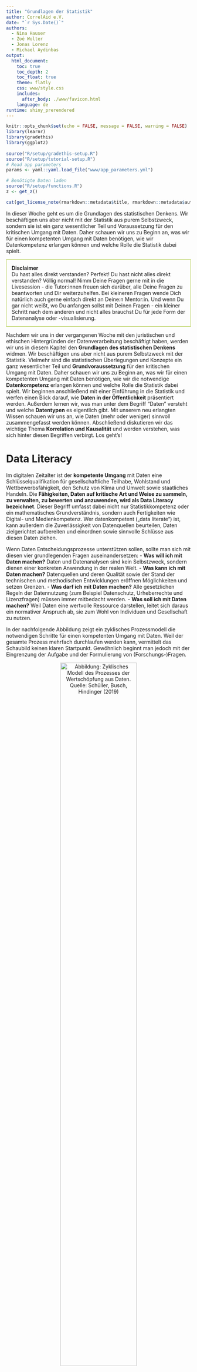 ```yaml
---
title: "Grundlagen der Statistik"
author: CorrelAid e.V.
date: "`r Sys.Date()`"
authors:
  - Nina Hauser
  - Zoé Wolter
  - Jonas Lorenz
  - Michael Aydinbas
output: 
  html_document:
    toc: true
    toc_depth: 2
    toc_float: true
    theme: flatly
    css: www/style.css
    includes:
      after_body: ./www/favicon.html
    language: de
runtime: shiny_prerendered
---
```


```r
knitr::opts_chunk$set(echo = FALSE, message = FALSE, warning = FALSE)
library(learnr)
library(gradethis)
library(ggplot2)
 
source("R/setup/gradethis-setup.R")
source("R/setup/tutorial-setup.R")
# Read app parameters
params <- yaml::yaml.load_file("www/app_parameters.yml")

# Benötigte Daten laden
source("R/setup/functions.R")
z <- get_z()
```

```r
cat(get_license_note(rmarkdown::metadata$title, rmarkdown::metadata$authors))
```

In dieser Woche geht es um die Grundlagen des statistischen Denkens.
Wir beschäftigen uns aber nicht mit der Statistik aus purem Selbstzweck, sondern sie ist ein ganz wesentlicher Teil und Voraussetzung für den kritischen Umgang mit Daten. Daher schauen wir uns zu Beginn an, was wir für einen kompetenten Umgang mit Daten benötigen, wie wir Datenkompetenz erlangen können und welche Rolle die Statistik dabei spielt.

<p style="border-width:1px; border-style:solid; border-color:#acc940; padding: 1em;">
  **Disclaimer** <br>
  Du hast alles direkt verstanden? Perfekt!
  Du hast nicht alles direkt verstanden? Völlig normal! Nimm Deine Fragen gerne mit in die Livesession - die Tutor:innen freuen sich darüber, alle Deine Fragen zu beantworten und Dir weiterzuhelfen. Bei kleineren Fragen wende Dich natürlich auch gerne einfach direkt an Deine:n Mentor:in. Und wenn Du gar nicht weißt, wo Du anfangen sollst mit Deinen Fragen - ein kleiner Schritt nach dem anderen und nicht alles brauchst Du für jede Form der Datenanalyse oder -visualisierung. 
</p>

Nachdem wir uns in der vergangenen Woche mit den juristischen und ethischen Hintergründen der Datenverarbeitung beschäftigt haben, werden wir uns in diesem Kapitel den **Grundlagen des statistischen Denkens** widmen.
Wir beschäftigen uns aber nicht aus purem Selbstzweck mit der Statistik. Vielmehr sind die statistischen Überlegungen und Konzepte ein ganz wesentlicher Teil und **Grundvoraussetzung** für den kritischen Umgang mit Daten. Daher schauen wir uns zu Beginn an, was wir für einen kompetenten Umgang mit Daten benötigen, wie wir die notwendige **Datenkompetenz** erlangen können und welche Rolle die Statistik dabei spielt. Wir beginnen anschließend mit einer Einführung in die Statistik und werfen einen Blick darauf, wie **Daten in der Öffentlichkeit** präsentiert werden. 
Außerdem lernen wir, was man unter dem Begriff "Daten" versteht und welche **Datentypen** es eigentlich gibt. Mit unserem neu erlangten Wissen schauen wir uns an, wie Daten (mehr oder weniger) sinnvoll zusammengefasst werden können. Abschließend diskutieren wir das wichtige Thema **Korrelation und Kausalität** und werden verstehen, was sich hinter diesen Begriffen verbirgt.
Los geht's!

# **Data Literacy**

Im digitalen Zeitalter ist der **kompetente Umgang** mit Daten eine Schlüsselqualifikation für gesellschaftliche Teilhabe, Wohlstand und Wettbewerbsfähigkeit, den Schutz von Klima und Umwelt sowie staatliches Handeln. Die **Fähigkeiten, Daten auf kritische Art und Weise zu sammeln, zu verwalten, zu bewerten und anzuwenden, wird als Data Literacy bezeichnet**. Dieser Begriff umfasst dabei nicht nur Statistikkompetenz oder ein mathematisches Grundverständnis, sondern auch Fertigkeiten wie Digital- und Medienkompetenz. Wer datenkompetent („data literate“) ist, kann außerdem die Zuverlässigkeit von Datenquellen beurteilen, Daten zielgerichtet aufbereiten und einordnen sowie sinnvolle Schlüsse aus diesen Daten ziehen.

Wenn Daten Entscheidungsprozesse unterstützen sollen, sollte man sich mit diesen vier grundlegenden Fragen auseinandersetzen:
  - **Was will ich mit Daten machen?** Daten und Datenanalysen sind kein Selbstzweck, sondern dienen einer konkreten Anwendung in der realen Welt.
  - **Was kann ich mit Daten machen?** Datenquellen und deren Qualität sowie der Stand der technischen und methodischen Entwicklungen eröffnen  Möglichkeiten und setzen Grenzen.
  - **Was darf ich mit Daten machen?** Alle gesetzlichen Regeln der Datennutzung (zum Beispiel Datenschutz, Urheberrechte und Lizenzfragen) müssen immer mitbedacht werden.
  - **Was soll ich mit Daten machen?** Weil Daten eine wertvolle Ressource darstellen, leitet sich daraus ein normativer Anspruch ab, sie zum Wohl von Individuen und Gesellschaft zu nutzen.

In der nachfolgende Abbildung zeigt ein zyklisches Prozessmodell die notwendigen Schritte für einen kompetenten Umgang mit Daten. Weil der gesamte Prozess mehrfach durchlaufen werden kann, vermittelt das Schaubild keinen klaren Startpunkt. Gewöhnlich beginnt man jedoch mit der Eingrenzung der Aufgabe und der Formulierung von (Forschungs-)Fragen.

<p>
<center>
![**Abbildung**: Zyklisches Modell des Prozesses der Wertschöpfung aus Daten. Quelle: Schüller, Busch, Hindinger (2019)](https://github.com/CorrelAid/lernplattform/blob/main/abbildungen/08_grundlagen-der-statistik/Zyklisches_Modell.png?raw=true){#id .class width=70% height=70%}
</center>
</p>

## **Die Rolle der Statistik**

Die Statistik ist dabei an fast allen Schritten beteiligt:
  - Planung der Datenerhebung (Messung): Statistische Überlegungen entscheiden darüber, welche Daten in welchen Einheiten erhoben werden sollen.
  - Durchführung der Datenerhebung: Das Wissen über statistische Verteilungen bestimmter Merkmale innerhalb einer Gesellschaft (z.B. Altersverteilungen, etc.) ist bei der Auswahl der Stichprobe von großer Bedeutung und hilft, Messfehler und Verzerrungen zu vermeiden bzw. zu minimieren.
  - Datenanalyse: Statistische Berechnungen helfen dabei, Muster und Auffälligkeiten in den Daten zu finden.
  - Interpretation der Daten: Mithilfe statistischer Modelle können gefundene Zusammenhänge überprüft und bewertet werden.
  - Entscheidungsfindung: Auf Basis der erhobenen Daten und des darausfolgenden statistischen Bewertungen können wissenschaftlich fundierte Entscheidungen getroffen werden.

Wie wir sehen, ist eine grundlegende Datenkompetenz also von enormer Bedeutung. Deshalb wollen wir uns näher mit den Grundlagen der Statistik beschäftigen und tun dies so praxisnah und anwendungsorientiert wie möglich zu gestalten, indem wir uns auf die Grundlagen fokussieren, die Ihr beim Umgang mit Euren eigenen Daten und Datensätzen direkt angewenden könnt!

# **Einführung in die Statistik**

Die Statistik ist eine Wissenschaft, die alle Lebensbereiche durchdringt. Wir alle sind täglich einer Fülle von Daten und Visualisierungen von Daten ausgesetzt, die uns über die verschiedene Kanäle erreichen. Im Internet kann man gezielt nach Daten aller Art suchen, z.B. nach statistischen Informationen zu Migrationsströmen oder zur Kursentwicklung von Kryptowährungen. Zugleich wird die Online-Präsentation von Daten immer benutzerfreundlicher. Dies gilt insbesondere für Daten der amtlichen Statistik – wie das folgende Beispiel einer [interaktiven Präsentation der Bevölkerungsvorausberechnung](https://service.destatis.de/bevoelkerungspyramide/){target="_blank"} für Deutschland des Statistischen Bundesamts (Destatis) zeigt.

## **Statistische Grundbegriffe** 

![**Video:** von6auf1 - "Statistische Daten - Merkmalsträger, Merkmalsausprägung ..." (3min)](https://youtu.be/fmpxGo1JJiE?si=5_Wu79t3LVA9gmLF)(04.11.2015, abgerufen August 2024)

In der Statistik nennt man die Objekte, auf die sich eine statistische Untersuchung bezieht, **statistische Einheiten oder Merkmalsträger:innen**. An diesen Merkmalsträger:innen werden die Daten also erhoben. Die Menge aller (zur Beantwortung einer Fragestellung relavanten) Merkmalsträger:innen bildet eine **Grundgesamtheit (auch: Population)**. Diese muss klar definiert und als solche von anderen Personengruppen abgegrenzt sein. Als **Merkmale (auch: Variablen)** werden dabei die Eigenschaften der Merkmalsträger:innen bezeichnet. Unter dem Begriff der **Merkmalsausprägungen** werden dabei alle möglichen Werte gefasst, die eine solche Variable annehmen kann. Da sich in der Realität selten alle Personen der Grundgesamtheit erreichen lassen, wählt man nach einem **Auswahlverfahren (engl. Sampling)** eine Teilmenge aus, die sogenannte **Stichprobe**.

<div style="border-width:1px; border-style:solid; border-color:#acc940; padding: 1em;">
<p style="color:#acc940;"><b>Beispiele:  Statistische Grundbegriffe</b></p>

Eine Grundgesamtheit ist z.B. definiert durch

- alle Personen, die am 1. Mai 2023 in Berlin ihren Erstwohnsitz hatten;
- Studierende einer Universität zu Beginn des Wintersemesters 2023, über die man via Internetbefragung Informationen gewinnen will;

Die statistischen Einheiten werden hier repräsentiert durch

- jede Person mit Erstwohnsitz in Berlin am 1. Mai 2023;
- alle zum Wintersemester 2023 eingeschriebenen Studierenden;

Interessierende Merkmale und Merkmalsausprägungen können hier sein

- der Familienstand der Person, etwa mit den Ausprägung „ledig“, "verheiratet", "geschieden"; 
- das Alter der Studierenden, erfasst z.B. in Form von Altersklassen;
</div>

Die folgende Abbildung verdeutlicht noch einmal den Zusammenhang zwischen Population und Stichprobe.

<p>
<center>
![**Abbildung**: Population und Stichprobe. Quelle: <https://systats.github.io/linear_model/basics.html>](https://systats.github.io/linear_model/images/pop/population.png){#id .class width=70% height=70%}
</center>
</p>

## **Aufgaben und Teilbereiche der Statistik**

Selbst für Statistiker:innen ist der Begriff „Statistik“ nicht eindeutig definiert. Einerseits verstehen sie darunter ihre **Wissenschaft als Ganzes**, andererseits verwenden sie den Begriff aber auch für sogenannte **statistische Kenngrößen**, die sich aus den Daten ableiten (z.B. der Mittelwert). Wir verstehen im Rahmen dieses Kurses „Statistik“ im Sinne von **„Wissenschaft“, die sich mit der Sammlung, Analyse, Interpretation, Präsentation und Organisation von Daten befasst**. Die damit verbundenen Methoden und Werkzeuge nutzen wir, um große Mengen an Informationen systematisch zu untersuchen und daraus nützliche Erkenntnisse zu gewinnen.

Innerhalb der Statistik lassen sich die beschreibende und die schließende Statistik unterscheiden. 
Die **beschreibende (auch: deskriptive) Statistik** umfasst numerische und grafische Verfahren zur Charakterisierung und Präsentation von Daten.
  - Bsp.: Vergleich verschiedener Testwerte, z.B. die Noten zweier Schüler:innen oder die jährliche Gewinnentwicklung eines Unternehmens.
  - Ziel: Zusammenfassung der, in den Daten enthaltenen, statistischen Informationen.
  - Methoden: Reduktion zu wenigen Kenngrößen, bei möglichst minimalem Informationsverlust. 

Aus der beschreibenden Statistik hat sich die **explorative Datenanalyse** entwickelt, die noch ohne Einsatz von (mathematischen) Modellen, sondern auf Basis rechenintensiver Verfahren nach auffälligen Mustern und Strukturen in Datenbeständen sucht.
  - Bsp.: Routinemäßige Kontrolle der täglichen Scannerdaten eines Lebensmittelkonzerns nach Auffälligkeiten ohne konkrete Hypothese.
  - Ziel: Entdeckung von Trends im Kaufverhalten der Kund:innen und rechtzeitige Organisation der Bestellungen.
  - Methoden: Identifizierung von Mustern mithilfe aufwändiger Rechenverfahren.

Die **schließende (auch: induktive) Statistik** leitet aus Stichprobendaten Aussagen ab, die über die jeweilige Stichprobe hinausgehen und sich auf eine umfassendere Grundgesamtheit beziehen. Sie sei aber nur der vollständigkeit halber genannt und wird uns heute nicht weiter beschäftigen. Für diesen Kurs wollen wir uns nämlich in erster Linie auf den Zweig der **beschreibenden Statistik** konzentrieren. 

Um einen ersten Einblick in die Arbeit von Statistiker:innen zu bekommen, wollen wir uns einige Pressemitteilungen des Statistischen Bundesamts (Destatis) näher ansehen. Diese Pressemitteilungen sind typische Beispiele für die Veröffentlichungen von statistischen Ämtern und zeigen, wie Daten in der Öffentlichkeit präsentiert werden.
Achtet auf die Kommunikation sowie die verschiedenen Darstellungsarten. Welches Wissen bzw. welche Fähigkeiten werden bei den Betrachter:innen vorausgesetzt? Welche Informationen werden vermittelt? Findet ihr die Grafiken geeignet, um die Informationen zu vermitteln?

### **Pressemitteilungen**

##### Industrie-Investitionen in Klimaschutz binnen zehn Jahren um 74 % gestiegen

- 49 % der Klimaschutz-Investitionen flossen 2021 in die Nutzung erneuerbarer Energien.
- Umsätze mit Klimaschutzprodukten 2021 um 16 % höher als 2011.
- „Green Jobs”: Zahl der Beschäftigten im Umweltschutz von 2011 bis 2021 um 44 % gestiegen. 

<p>
<center>
![*Quelle: <https://www.destatis.de/DE/Presse/Pressemitteilungen/2023/11/PD23_N062_32.html>*](https://github.com/CorrelAid/rlernen_umwelt/blob/main/abbildungen/08_grundlagen-der-statistik/umweltschutzinvestitionen-klimaschutz.png?raw=true){#id .class width=100%}
</center>
</p>

```r
quiz(caption = "Fragen zur Pressemitteilung",
  question("Wie haben sich die Investitonen in Maßnahmen zur Nutzung erneuerbarer Energien von 2011 bis 2021 entwickelt?",
    answer("Sie haben sich zwischen 2011 und 2021 kontinuierlich erhöht."),
    answer("Sie haben sich zwischen 2011 und 2021 ingesamt erhöht, jedoch nicht kontinuierlich.", correct = TRUE),
    answer("Sie haben sich zwischen 2011 und 2021 ingesamt reduziert."),
    correct = "Richtig! Die Investitionen in Maßnahmen zur Nutzung erneuerbarer Energien hat sich zwischen 2011 und 2021 sogar nahezu verdoppelt. Beim Blick auf die hellblauen Balken wird jedoch sichtbar, dass die Investitionen vor allem in den Jahren 2016 bis 2018 etwas eingebrochen sind - von einer kontinuierlichen Steigerung kann also keine Rede sein.",
    incorrect = "Leider falsch. Wir müssen in diesem Fall die hellblauen Balken betrachten - die Legende unten Links gibt an, in welchem Bereich die Investitionen getätigt wurden (unterschiedliche Farben). Die y-Achse gibt in diesem Schaubild die Höhe der Investitionen an. Betrachten wir die hellblauen Balken, fällt auf, dass diese über den Zeitverlauf größer werden. Sie geben die Entwicklung der Investitionen in Maßnahmen zur Nutzung erneuerbarer Energien an, welche sich in den entsprechenden zehn Jahren sogar fast verdoppelt haben. Tipp: Behalte die Legenden und Beschriftungen der Achsen einer Grafik im Blick, diese sind zur Interpretation der Daten essenziell.",
    allow_retry = TRUE,
    try_again_button = "Nochmal versuchen"
    ),

  question("Betrachten wir einmal alle Bereiche, in denen Investitionen getätigt wurden. Welche Aussagen können wir in diesem Fall treffen?",
    answer("Die Investitionen zur Nutzung erneuerbarer Energien und zur Energieeffizienzsteigerung/Energieeinsparung weisen ähnliche Entwicklungsmuster auf.", correct = TRUE),
    answer("Die Investitionen zur Energieeffizienzsteigerung/Energieeinsparung und zur Emissionsvermeidung weisen ähnliche Entwicklungsmuster auf."),
    answer("Alle drei Bereiche weisen ähnliche Entwicklungsmuster auf."),
    correct = "Richtig! Betrachtet man die Investitionen über die zehn Jahre, erkennt man, dass sich vor allem die Investitionen zur Nutzung erneuerbarer Energien und zur Energieeffizienzsteigerung/Energieeinsparung deutlich erhöht haben. Auch wenn die Entwicklungsverläufe nicht identisch sind, haben sich die Investitionen zur Nutzung erneuerbarer Energien nahezu verdoppelt - die Investitionen zur Energieeffizienzsteigerung/Energieeinsparung haben sich sogar mehr als verdoppelt. Betrachtet man die dunkelblauen Balken (Investitionen zur Emissionsvermeidung) fällt auf, dass diese Investitionen in den Jahren 2013 bis 2018 deutlich zurück gegangen sind, sich anschließend aber wieder etwas erholt haben und sich im Jahr 2021 annähernd auf dem Ausgangsniveau befinden.",
    incorrect = "Leider falsch. Im Vergleich zu den Investitionen zur Nutzung erneuerbarer Energien und zur Energieeffizienzsteigerung/Energieeinsparung weisen die Investitionen zur Emissionsvermeidung eine deutlich unterschiedliche Entwicklung auf. Einerseits sind sie durchgehend auf sehr niedrigem Niveau und andererseits erfuhren diese in den Jahren 2013 bis 2018 einen deutlichen Rückgang. Anschließend konnten sie sich jedoch ein wenig erholen, sodass sie sich im Jahr 2021 wieder annähernd auf dem Ausgangsniveau befinden. Eine Steigerung der Investitionen ist allerdings nicht zu erkennen. Tipp: Klicke auf den Link zur Website der Pressemitteilung. Mit dem Curser kannst Du einzelne Kategorien in der Grafik ausblenden, indem Du auf die Kategorie in der Legende der Grafik klickst!",
    allow_retry = TRUE,
    try_again_button = "Nochmal versuchen"
    )
)
```

#### Kosten von Mobilität: Haushalte geben im Schnitt 233 Euro monatlich fürs Auto aus, 33 Euro für Bus, Bahn und Co.

- Haushalte der höchsten Einkommensklasse haben zehn Mal so hohe Ausgaben für das Auto wie Haushalte der niedrigsten Einkommensklasse.
- Preise für Bahntickets im Fernverkehr seit 2015 gesunken, im Nahverkehr deutlich angestiegen.
- Unterschiedliche Preisentwicklung bei Pkw-Nutzung: Kraftstoffe, Reparaturen und Inspektion deutlich teurer, unterdurchschnittliche Preisentwicklung bei Kfz-Steuer, -Versicherung und Auto-Zubehör.

<p>
<center>
![*Quelle: <https://www.destatis.de/DE/Presse/Pressemitteilungen/2021/07/PD21_N045_639.html>*](https://github.com/CorrelAid/rlernen_umwelt/blob/main/abbildungen/08_grundlagen-der-statistik/verbraucherinnenpreise_pkw.png?raw=true){#id .class width=100%}
</center>
</p>

```r
quiz(caption = "Fragen zur Pressemitteilung",
  question("Betrachten wir zunächst einmal die Kosten der PKW-Instandhaltung. Welcher Bereich weist zwischen 2015 und 2021 insgesamt die größte Preissteigerung auf? (Grafik 2)?",
    answer("Verbraucherpreisindex, insgesamt"),
    answer("Kraftstoffe"),
    answer("Ersatzteile, Zubehör und Pflegemittel"),
    answer("Reparatur, Inspektion, Parkgebühr und Ähnliches", correct = TRUE),
    answer("Kraftfahrzeugversicherung"),
    answer("Kraftfahrzeugsteuer"),
    correct = "Richtig! Vor allem die Preise für Reparatur, Inspektion, Parkgebühr und Ähnliches hat sich in den betrachteten Jahren kontinuierlich erhöht. Im Jahr 2021 liegen die Preise in diesem Bereich ganze 20 % über den Vergleichspreisen aus dem Jahr 2015. Die Preise für Ersatzteile, Zubehör und Pflegemittel sowie die Kraftfahrzeugsteuer haben sich im Gegensatz dazu so gut wie gar nicht verändert.",
    incorrect = "Leider falsch. Blende gerne einzelne Balken aus, um die Grafik übersichtlicher zu machen. Dann wird deutlich, dass sich vor allem die Kosten für Reparatur, Inspektion, Parkgebühr und Ähnliches kontinuierlich erhöht hat. Auch die Krfatstoffpreise haben sich ingesamt erhöhnt - allerdings nicht ganz so dramatisch.",
    allow_retry = TRUE,
    try_again_button = "Nochmal versuchen"
    ),

  question("Bleiben wir bei den Kosten zur PKW-Instandhaltung. Welcher Bereich hat zwischen 2015 und 2021 die größten Preisschwankungen erlebt? (Grafik 2)",
    answer("Verbraucherpreisindex, insgesamt"),
    answer("Kraftstoffe"),
    answer("Ersatzteile, Zubehör und Pflegemittel"),
    answer("Reparatur, Inspektion, Parkgebühr und Ähnliches"),
    answer("Kraftfahrzeugversicherung"),
    answer("Kraftfahrzeugsteuer", correct = TRUE),
    correct = "Betrachten wir  die Kraftstoffpreise, so wird deutlich, dass diese zwar nicht die größte Preissteigerung erfahren haben, die Preisveränderung jedoch von enormen Schwankungen geprägt ist. Wir sehen das an den unterschiedlichen "Hügeln und Tälern", die diese Linie aufweist. Im Gegensatz zu den Kosten für Reparatur, Inspektion, Parkgebühr und Ähnliches, die einen nahezu linearen Verlauf hat, sind die Veränderungen der Kraftstoffpreise weniger stabil. Woran das genau liegt, kann man natürlich nur schwer sagen, möglicherweise liegen die niedrigen Preise ab April 2020 it der Covid-Pandemie zusammen, da sich das Leben weitestgehend in den eigenen vier Wänden abgespielt hat.",
    incorrect = "Leider falsch. In diesem Falle betrachten wir die Preisschwankungen und nicht die endgültige Preisveränderung. Obwohl sich die Kosten für Reparatur, Inspektion, Parkgebühr und Ähnliches am meisten erhöht haben, ist diese Antwort hier nicht richtig - die Entwickling folgt annähernd dem linearen Verlauf einer Gerade. Die anderen Bereiche haben sich - ausgenommen der Versicherungskosten - kaum verändert und auch dieser Bereich hat, bis auf dem Preissturz im Herbst 2017, keine größeren Ausreißer erfahren.",
    allow_retry = TRUE,
    try_again_button = "Nochmal versuchen"
    ),

  question("Werfen wir nun noch einen Blick auf die Verbraucher:innenpreise für Bahn und Co. Welche Bereiche haben sich zugunsten der Verbraucher:innen entwickelt? (Grafik 3)",
    answer("Verbraucherpreisindex, insgesamt"),
    answer("Bahnfahrt, Nahverkehr"),
    answer("Bahnfahrt, Fernverkehr", correct=TRUE),
    answer("Beförderung mit Taxen u. Fahrgemeinschaften"),
    answer("Kombinierte Personenbeföderungsleistungen"),
    answer("80"),
    correct = "Richtig! Beim Blick auf die Grafik wird schnell sichtbar, dass alle Preise gestiegen sind - bis auf die Kosten für die Fernverkehr der Bahn. Auch wenn die Preisentwicklung in diesem Bereich einige Schwankungen aushalten musste, so wird mit Beginn des Jahres 2020 ein deutlicher Preissturz sichtbar - insgesamt sind die Preise für den Fernverkehr um durchschnittlich fast 15€/Monat gesunken.",
    incorrect = "Leider falsch. Betrachte noch einmal die verschiedenen Linien: Im Vergleich zum Ausgangspunkt im Jahr 2015, der für alle Bereiche zwischen 95-100€ lag, haben sich die Preise teilweise deutlich verändert: Liegen die Endpunkte drüber, haben sich die Preise erhöht - liegen die Endpunkte darunter, so haben sich die Preise reduziert.",
    allow_retry = TRUE,
    try_again_button = "Nochmal versuchen"
    )
)
```

# **Grundlagen: Daten**

## **Was sind Daten?**

Nachdem wir uns mithilfe der Pressemitteilungen bereits ein erstes Mal mit Daten und Datenvisualisierungen auseinandergesetzt haben, ist es nun an der Zeit, dass wir einmal genau festlegen, was wir mit Daten überhaupt meinen. Was also sind eigentlich Informationen und Daten?

Eine **Information** ist abgeleitetes Wissen, welches wir Anderen vermitteln und aufbewahren wollen. Die können wir unter anderem durch die Wahl einer geeigneten **Kodierung** erreichen. Diese kodierten Informationen bezeichnen wir wiederum als **Daten**. Da ein und dieselbe Information auf unterschiedliche Art und Weise kodiert werden kann (verschiedene Einheiten, verschiedene Skalen usw.), kann ein und dieselbe Information auch mit unterschiedlichen Daten ausgedrückt werden. Allerdings müssen wir darauf achten, dass wir die Kodierung so verständlich wie möglich gestalten - denn was bringen uns die Daten, wenn wir die darin enthaltenen Informationen nicht verwerten können?

Stellen wir uns einmal eine gewöhnliche Tabelle vor. Eine solceh Tabelle enthält kodierte Informationen, also Daten. Daher nennen wir sie auch **Datensatz**.
Jede Zeile dieser Tabelle bildet eine zusammenhängende **Informationseinheit**, die zu einem bestimmten Zeitpunkt erhoben oder gemessen wurde. Deshalb bezeichnen wir die Zeilen als **Messungen, Beobachtungen, Aufzeichnungen (engl. records), oder Versuche**.
Jede Spalte dieser Tabelle repräsentiert eine **Eigenschaft**, die uns interessiert, und die für alle Zeilen auf die gleiche Art und Weise kodiert wird, so dass wir die verschiedenen Messungen leicht vergleichen können. Daher bezeichnen wir die Spalten als **Merkmale, Features, Attribute, Felder, oder Variablen**. Einen Datensatz kann mal also auch beschreiben als eine Sammlung von *N* Beobachtungen mit *Y* Merkmalen oder Variablen. Man spricht in diesem Falle von der **Dimension (auch: Komplexität)** des Datensatzes. 
Ein **Datenpunkt (auch: Datenwert)** ist der Schnittpunkt (= eine Zelle in der Tabelle) zwischen einer Beobachtung und einem Merkmal. Jede Tabelle besitzt außerdem eine Kopfzeile (engl. header), die die Merkmale näher beschreibt.

Die nachfolgende Abbildung stellt alle Begriffe dieses Abschnittes noch einmal übersichtlich zusammen.

<p>
<center>
![**Abbildung**: Grundbegriffe für den Umgang mit tabellarischen Datensätzen. Quelle: Eigene Darstellung.](https://github.com/CorrelAid/lernplattform/blob/main/abbildungen/08_grundlagen-der-statistik/Datensatz.png?raw=true){#id .class width=100%}
</center>
</p>

```r
quiz(caption = "Fragen zu tabellarischen Daten",
  question("Wie viele Merkmale hat der Datensatz aus der Abbildung?",
    answer("2"),
    answer("3", correct = TRUE),
    answer("4"),
    answer("5"),
    correct = "Richtig. Anhand der Anzahl der Spalten können wir feststellen, dass der Datensatz folgende drei Merkmale hat: 'Name', 'Alter' und 'Reaktionszeit'. Etwas gemein: Die Spalte 'Index' wird automatisch für uns erzeugt und ist daher kein Merkmal im eigentlichen Sinne.",
    incorrect = "Leider falsch. Die Anzahl der Merkmale ergeben sich aus der Anzahl der Spalten unseres Datensatzes. Tipp: Eine der Spalten enthält kein Merkmal im eigentlichen Sinne, da diese automatisch für uns erzeugt wird - welche könnte das sein?",
    allow_retry = TRUE,
    try_again_button = "Nochmal versuchen"
    ),

  question("Wie viele Beobachtungen hat der Datensatz aus der Abbildung?",
    answer("2"),
    answer("3"),
    answer("4", correct = TRUE),
    answer("5"),
    correct = "Richtig. Anhand der Anzahl der Zeilen können wir feststellen, dass der Datensatz vier Beobachtungen hat, schließlich gibt es vier Zeilen mit Werten und wie wir wissen: Jede Zeile ist eine Beobachtung/Messung.",
    incorrect = "Leider falsch. Die Anzahl der Beobachtungen ergeben sich aus der Anzahl der Spalten unseres Datensatzes - zähle also nochmal ganz genau die Zeilen in der Tabelle.",
    allow_retry = TRUE,
    try_again_button = "Nochmal versuchen"
    ),

  question("Wie lauten die Dimensionen des Datensatzes aus der Abbildung?",
    answer("4x4"),
    answer("4x3", correct = TRUE),
    answer("3x4"),
    answer("3x3"),
    correct = sprintf("Richtig. Die Dimension eines Datensatzes wird angegeben als Anzahl Zeilen $\\times$ Anzahl Spalten, daher ist die richtige Antwort $4 \\times 3$"),
    incorrect = "Leider falsch. Die Dimension eines Datensatzes wird angegeben als Anzahl Zeilen $\\times$ Anzahl Spalten.",
    allow_retry = TRUE,
    try_again_button = "Nochmal versuchen"
    )
)
```

## **Datentypen**

Je nach Kodierung der Daten unterscheiden wir verschiedene Datentypen. Numerische und kategorische Daten bilden dabei die beiden wichtigsten Datentypen. Auf der einen Seite werden **Daten in Form von Zahlen (und ggf. Einheiten)** ausgedrückt - man spricht dann von **numerischen Daten**. Diese können wiederum in zwei Hauptkategorien unterteilt werden: 

  - **Kontinuierliche Daten** können jede Zahl innerhalb eines bestimmten Bereichs annehmen, wodurch sie eine grundsätzlich nicht zählbare Menge von Werten darstellen, da es immer noch einen Wert zwischen zwei beliebigen Werten gibt. 
Beispiele für diesen Datentyp sind Wetterdaten wie die Menge an Niederschlag oder die Außentemperatur. Die Außentemperatur kann beispielsweise mit beliebiger Genauigkeit angegeben werden: $29\ °C$, $28,6\ °C$, oder $28,6425\ °C$.
  - **Diskrete Daten** sind im Gegensatz dazu auf ganze Zahlen beschränkt, womit sie eine abzählbare Menge von Werten darstellen. 
Beispiele für diesen Datentyp sind die Anzahl der Kinder in einer Familie oder die Anzahl der Tore in einem Fußballspiel. Man kann $0, 1, 2$ oder mehr Kinder haben, aber nicht $1,28$ Kinder.

<p>
<center>
![**Abbildung**: Numerische Datentypen. Quelle: \@allison_horst, lizensiert nach cc by 4.0](https://github.com/CorrelAid/lernplattform/blob/main/abbildungen/04_daten-verstehen/AllisonHorst_Datentypen2.png?raw=true){#id .class width=100%}
</center>
</p>

Auf der anderen Seite gibt es **Daten, die mithilfe von Worten und Symbolen** ausgedrückt werden - die sogenannten **kategorischen Daten**. Allerdings gibt es auch kategorische Daten, die trotz ihres numerischen Charakters nur sinnvoll als kategorische Daten interpretiert werden können (z.B. Postleitzahlen). Wie die numerischen Daten, können auch die kategorischen Daten in zwei Hauptkategorien unterteilt werden:

  - **Ordinale Daten** sind Daten, bei denen die Werte eine natürliche Reihenfolge haben, aber die Abstände zwischen den Werten nicht notwendigerweise gleich sind. Ein Beispiel wären Schulnoten, bei denen die Note 1 besser ist als die Note 2, aber der Unterschied zwischen den beiden Noten nicht genau quantifizierbar ist. Diese Daten erlauben Vergleiche wie größer/kleiner, aber keine präzisen Berechnungen von Differenzen. Umfragen nutzen Ordinaldaten, wenn sie nach eurer Erfahrung oder Zustimmung auf einer Skala von 1-10 fragen. Die Werte sehen zwar wie diskrete Daten aus, aber es ist nicht möglich oder sinnvoll, den Abstand zwischen zwei Werten zu interpretieren - man kann schließlich nicht sagen, dass ob Abstand zwischen einer 9 und 10 in einer Umfrage identisch ist mit dem Abstand zwischen einer 0 und einer 1. Allerdings: Ordinaldaten müssen auch nicht zwingend mit Zahlen kodiert sein (s. Kleidergrößen: S, M, L, ...).
  - **Nominale Daten** sind qualitative Daten, die in Kategorien eingeteilt werden, ohne dass eine natürliche Reihenfolge zwischen den Kategorien besteht. Ein Beispiel sind Farben (z.B. Rot, Blau, Grün) oder Geschlechter (z.B. männlich, weiblich, divers), bei denen keine Rangfolge oder Vergleichbarkeit hinsichtlich größer oder kleiner besteht. Nominale Daten dienen der Klassifizierung, aber arithmetische Operationen sind nicht sinnvoll.

<p>
<center>
![**Abbildung**: Kategorische Datentypen. Quelle: \@allison_horst, lizensiert nach cc by 4.0](https://github.com/CorrelAid/lernplattform/blob/main/abbildungen/04_daten-verstehen/AllisonHorst_Datentypen1.png?raw=true){#id .class width=100%}
</center>
</p>

## **Skalenniveaus**

Die Unterscheidung der Datentypen wird mithilfe sogenannter **Skalenniveaus** vorgenommen. Warum sind diese sogenannten Skalenniveaus wichtig für uns? 
Das Skalenniveau unserer Daten **bestimmt, welche statistischen Methoden angewendet werden können**. So können beispielsweise Mittelwerte nur für kontinuierliche numerische Daten sinnvoll berechnet werden (man denke an den Notenspiegel aus der Schule, bei dem die Durchschnittsnote wenig sinnvoll ist, wenn Noten selbst diskrete Werte darstellen). Nominale kategorische Daten hingegen lassen sich nur sinnvoll über Häufigkeiten zusammenfassen, mehr kann man mit ihnen nicht anstellen.

Wir unterscheiden daher folgende Skalenniveaus:
  - **Nominalskala**: Unterschiedliche Werte bedeuten “etwas Anderes”, sonst nichts (z.B. Geschlecht, Konfession, Nationalität).
  - **Ordinalskala**: Werte bedeuten Rangordnung, sagen aber nichts über Abstände (z.B. Wohndichte eines Wohnortes)
  - **Intervallskala**: Abstände sind inhaltlich interpretierbar; Intervallgrössen und Nullpunkt wählbar (z.B. Temperatur)
  - **Ratio-/Verhältnisskala**: Verhältnisse zwischen Messwerten sind interpretierbar, sinnvoller absoluter Nullpunkt existiert (z.B. Geschwindigkeit)

```r
quiz(caption = "Fragen zu Datentypen",
  question("In welche Kategorie von Datentypen fallen Schulnoten (1, 2, 3, usw.)?",
    answer("Kontinuierliche Daten."),
    answer("Diskrete Daten."),
    answer("Ordinale Daten", correct = TRUE),
    answer("Nominale Daten."),
    correct = "Richtig! Schulnoten sind ein Beispiel für ordinale Daten, da sie eine natürliche Reihenfolge haben, aber der Abstand zwischen den Noten nicht unbedingt gleich groß ist.",
    incorrect = "Leider falsch. Schulnoten sind ordinale Daten, da sie eine natürliche Reihenfolge haben. Sie sind nicht kontinuierlich oder nominal, da die Abstände zwischen den Noten nicht gleich sind und sie eine Reihenfolge ausdrücken.",
    allow_retry = TRUE,
    try_again_button = "Nochmal versuchen"
    ),

  question("Welche der folgenden Aussagen beschreibt das nominale Skalenniveau korrekt?",
    answer("Werte können geordnet werden."),
    answer("Werte können in Kategorien eingeteilt werden.", correct = TRUE),
    answer("Der Abstand zwischen den Werten ist interpretierbar."),
    answer("Werte haben eine natürliche Reihenfolge."),
    correct = "Richtig. Nominalskalierte Werte dürfen wir ausschließlich in Kategorien einteilen. Somit können wir lediglich Unterschiede zwischen den Variablen feststellen. Aussagen über eine Rangordung oder die Bedeutung der Unterschiede dürfen wir allerdings nicht treffen.",
    incorrect = "Leider falsch. Schau' noch einmal weiter oben nach: bei nominalskalierten Werten, dürfen wir diese lediglich in Kategorien einteilen. Somit können wir zwar feststellen, dass es unterschiede zwischen den Variablen gibt. Aussagen über eine Rangordung oder die Bedeutung der Unterschiede dürfen wir allerdings nicht treffen.",
    allow_retry = TRUE,
    try_again_button = "Nochmal versuchen"
    ),

question("Welches Skalenniveau erlaubt es, den Abstand zwischen den Werten zu messen, hat jedoch keinen natürlichen Nullpunkt?",
    answer("Nominalskala."),
    answer("Ordinalskala."),
    answer("Intervallskala.", correct = TRUE),
    answer("Ratio-/Verhältnisskala."),
    correct = "Richtig. Nominalskalierte Werte dürfen wir ausschließlich in Kategorien einteilen. Somit können wir lediglich Unterschiede zwischen den Variablen feststellen. Aussagen über eine Rangordung oder die Bedeutung der Unterschiede dürfen wir allerdings nicht treffen.",
    incorrect = "Leider falsch. Schau' noch einmal weiter oben nach: bei nominalskalierten Werten, dürfen wir diese lediglich in Kategorien einteilen. Somit können wir zwar feststellen, dass es unterschiede zwischen den Variablen gibt. Aussagen über eine Rangordung oder die Bedeutung der Unterschiede dürfen wir allerdings nicht treffen.",
    allow_retry = TRUE,
    try_again_button = "Nochmal versuchen"
    ),

  question("Welches Merkmal hat einen kontinuierlichen numerischen Datentyp im Datensatz aus der Abbildung?",
    answer("Name"),
    answer("Alter"),
    answer("Reaktionszeit", correct=TRUE),
    correct = "Richtig. Das Merkmal 'Reaktionszeit' wird in Sekunden gemessen und kann daher jeden beliebigen Wert annehmen und ist letztendlich nur durch die Genauigkeit der Messung begrenzt.",
    incorrect = "Leider falsch. Kontinuierliche numerische Daten sind oftmals mit Kommazahlen kodiert.",
    allow_retry = TRUE,
    try_again_button = "Nochmal versuchen"
  )
)
```

Jetzt kennen wir uns schon ein bisschen besser mit den Grundlagen von Daten aus: Wir kennen den Unterschied zwischen Informationen und Daten, wissen woraus ein Datensatz besteht und welche Datentypen und Skalenniveaus es gibt. Mit diesem neuen Wissen, können wir nun mit der eigentlichen Statistik beginnen!

# **Einführung in die deskriptive Statistik**

Die **Herausarbeitung wesentlicher Charakteristika von Häufigkeitsverteilungen** ist ein grundlegendes Ziel der deskriptiven Statistik (auch: beschreibende Statistik). Dies geschieht in der Regel mithilfe von **Kennzahlen und grafischen Darstellungen**, die Ihr in einer späteren Lektion kennenlernen werdet. Eine Häufigkeitsverteilung ist eine Zusammenfassung der beobachteten Werte einer Variable und gibt an, wie oft die verschiedenen Werte vorkommen. Die Häufigkeit kann dabei pro Merkmalsausprägung oder für Klassen angegeben werden, die mehrere Merkmalsausprägungen zusammenfassen (z.B. Alters- und Einkommensgruppen).

## **Lageparameter**

Mithilfe von Lageparametern kann man die Frage beantworten, welche der (in der Stichprobe vorkommenden) Werte “typisch” oder “repräsentativ” sind. Aber Vorsicht: Ihr solltet diese Werte nicht überinterpretieren, schließlich reduzieren sie den gesamten Datensatz auf eine einzige Zahl.

  - **Modus (auch: Modelwert):** Enspricht dem häufigsten Wert, den eine bestimmte Variable annimmt. Hierzu ermittelt man die häufigste (oder wahrscheinlichste) Beobachtung.

  - **Median:** Entspricht dem “wahren” Mittelpunkt einer Variable (50 % aller Beobachtungen sind kleiner und 50 % aller Beobachtungen sind größer als der Median). Zur Bestimmung des Medians ordnet man man alle Beobachtungen in aufsteigender Reihenfolge und bestimmt, welche Beobachtung genau in der Mitte liegt. Bei einer geraden Anzahl an Werten wird der Mittelwert der "beiden mittleren" Variablen berechnet.

  - **Arithmetisches Mittel (auch: Mittelwert):** Enspricht dem Durchschnittswert einer Variable. Hierzu addiert man alle Einzelbeobachtungen und teilt anschließend durch die Anzahl der Beobachtungen.

Dass ein und dieselbe Verteilung (beispielsweise die Erhebung des Einkommens einer Stichprobe) ganz unterschiedliche Lagemaße haben kann, zeigt die folgende Abbildung.

<p>
<center>
![**Abbildung**: Schiefe vs. symmetrische Verteilungen. Quelle: Eigene Darstellung](https://github.com/CorrelAid/lernplattform/blob/main/abbildungen/08_grundlagen-der-statistik/Schiefe_Verteilungen.png?raw=true){#id .class width=100%}
</center>
</p>

```r
quiz(caption = "Frage zu Lageparametern",
  question(sprintf("Gegeben sei die folgende Variable metrischen Messniveaus mit folgenden Ausprägungen: $x = [0, 1, 2, 4, 3, 1, 2]$. Wie lautet der Modus?"),
    answer("0",),
    answer("1", correct = TRUE),
    answer("2", correct = TRUE),
    answer("3"),
    answer("4"),
    correct = "Richtig! Der Modus ist der Wert, die am häufigsten vorkommt. In diesem Fall besitzt die Variable zwei häufigste Werte: 1 und 2.",
    incorrect = "Leider falsch. Der Modus ist der Wert, der am häufigsten vorkommt. Tipp: Der Modus kann dabei auch mehrere Zahlen umfassen.",
    allow_retry = TRUE,
    try_again_button = "Nochmal versuchen"
    ),

  question(sprintf("Gegeben sei die folgende Variable metrischen Messniveaus mit folgenden Ausprägungen: $x = [0, 1, 2, 4, 3, 1, 2]$. Wie lautet der Median?"),
    answer("0",),
    answer("1"),
    answer("2", correct = TRUE),
    answer("3"),
    answer("4"),
    correct = "Richtig! Der Median ist der "wahre" Mittelpunkt einer Variable und trennt die unteren 50 % der Ausprägungen von den oberen 50 % der Ausprägungen. Wenn wir die Werte der Größe nach sortieren, erhalten wir die Reihenfolge 0, 1, 1, 2, 2, 3, 4. Wir haben 7 Messwerte womit der vierte Messwert die obere und untere Hälfte unserer Verteilung trennt, also hat der Median in diesem Fall den Wert 2.",
    incorrect = "Leider falsch. Der Median ist der "wahre" Mittelpunkt einer Variable und trennt die unteren 50 % der Ausprägungen von den oberen 50 % der Ausprägungen.. Tipp: Zur Bestimmung des Medians musst Du die Ausprägungen der Variable der Größe nach sortieren.",
    allow_retry = TRUE,
    try_again_button = "Nochmal versuchen"
    ),

  question(sprintf("Gegeben sei die folgende Variable metrischen Messniveaus mit folgenden Ausprägungen: $x = [0, 1, 2, 4, 3, 1, 2]$. Wie lautet der Mittelwert?"),
    answer("0,73",),
    answer("1,45"),
    answer("1,86", correct = TRUE),
    answer("3"),
    answer("4"),
    correct = sprintf("Richtig! Der Mittelwert ist das, was wir häufig als den 'Durchschnitt' bezeichnen. Zur Berechnung müssen zuerst alle Werte aufaddiert werden (= 13), um anschließend durch die Anzahl der Messwerte (= 7) geteilt zu werden. In diesem Fall beträgt der Mittelwert 1,86. Wie wir sehen, ist der Mittelwert kein Wert, der selbst in der Messung vorkommt, sondern ein fiktiver Wert."),
    incorrect = "Leider falsch. Der Mittelwert ist das, was wir häufig als Durchschnitt bezeichnen. Zur Berechnung müssen zunächst alle Werte aufsummiert und anschließend durch die Anzahl der Messwerte geteilt werden. Tipp: Der Mittelwert kommt nicht zwingend selbst in der Messung vor."
    allow_retry = TRUE,
    try_again_button = "Nochmal versuchen"
    ),

  question("Warum sind schiefe Verteilungen problematisch?",
    answer("Schiefe Verteilungen sind problematisch. Sind alle Werte symmetrisch verteilt, sieht mein Datensatz einfach viel schöner aus!"),
    answer("Schiefe Verteilungen sind problematisch, da viele statistische Modelle von einer symmetrischen Verteilung der Daten ausgehen.", correct = TRUE),
    answer("Schiefe Verteilungen sind nicht problematisch. Ist doch völlig egal, wie die Werte verteilt sind - Hauptsache, ich komme mithilfe von R zum gewünschten Ergebnis!"),
    correct = "Schiefe Verteilungen sind problematisch, weil viele statistische Modelle und Berechnungen von einer symmetrischen Verteilung ausgehen. Vor allem gehen sie davon aus, dass die Werte gleichmäßig um den Mittelwert verteilt sind. Von einer 'schiefen' Verteilung ist die Rede, wenn diese entweder einen langen Schwanz (engl. tail) auf der linken oder rechten Seite hat. Man spricht dann von 'linksschiefen bzw. rechtssteilen' (= viele besonders kleinen Werte) oder von 'rechtsschiefen bzw. linkssteilen' (= viele besonders große Werte) Verteilungen. Mithilfe von Transformationen kann man solche problematischen Verteilungen manchmal wieder 'normalisieren', z.B. mithilfe einer Logarithmierung'.",
    incorrect = "Leider falsch. Die Verteilung der Werte spielt eine große Rolle für die Auswertung und Interpretation der Daten - allerdings nicht aus optischen Gründen. Generell geht es bei der Datenanalyse und -interpretation auch nicht darum, unsere Wunschvorstellungen zu bestätigen, sondern mithilfe von wisschenschaftlichen Daten zu einem objektiven Ergebnis zu kommen. R ist dabei leider auch nur so schlau, wie wir, die es bedienen...",
    allow_retry = TRUE,
    try_again_button = "Nochmal versuchen"
    )
)
```

## **Streuungsparameter** 

Streuungsparameter beschreiben das Ausmaß der **Streuung der Daten**. Diese versuchen zusätzliche Kennziffern für die
Heterogenität bzw. das Ausmass der Unterschiedlichkeit von Werten zu liefern. Das Ziel ist dabei, zu beschreiben wie nahe die Daten insgesamt am “Zentrum” liegen (bzw. wie weit entfernt). Wir unterscheiden dabei folgende Paramter:

  - **Standardabweichung (auch: mittlere Abweichung)**: Ein standardisiertes Maß für die Streuung der einzelnen Beobachtungen um den Mittelwert einer Variable. Angabe in der selben Maßeinheit wie die Variable.

  - **Varianz**: Entspricht der quadrierten Standdardabweichung. Dadurch hat die Varianz eine andere Dimension als die Ausgangswerte.

  - **Spannweite (auch: Range)**: Entspricht der Differenz zwischen dem kleinsten Wert (**Minimum**) und dem größten Wert (**Maximum**) einer Variable. Alle anderen Werte werden bei der Berechnung nicht berücksichtigt.

  - **p-Quantil**: Entspricht dem Wert, für den mindestens $p\cdot 100 \%$ der Beobachtungen kleiner oder gleich diesem Wert sind. Das 25%-Quantil ($p=25$) ist also der Wert, für den 25 % aller beobachteten Werte kleiner oder gleich diesem Wert sind.

  - **Interquartilsabstand (IQR)**: Entspricht dem Abstand zwischen dem 75%-Quantil und dem 25%-Quantil und kennzeichnet dementsprechend den Wertebereich, in dem die mittleren 50 % der beobachteten Daten liegen.

In der nachfolgenden Abbildung wird verdeutlicht, wie der Median sowie das 25%-Quantil und 75%-Quantil für eine beispielhafte Messreihe ermittelt werden können.

<p>
<center>
![**Abbildung**: Bestimmung und Bedeutung von p-Quantilen. Quelle: Eigene Darstellung](https://github.com/CorrelAid/lernplattform/blob/main/abbildungen/08_grundlagen-der-statistik/Quantile.png?raw=true){#id .class width=100%}
</center>
</p>

```r
quiz(caption = "Frage zu Streuungsparameter",
  question(sprintf("Gegeben sei die folgende Variable metrischen Messniveaus mit folgenden Ausprägungen: $x = [0, 1, 2, 4, 3, 1, 2]$. Wie lautet die Spannweite?"),
    answer("0",),
    answer("1"),
    answer("2"),
    answer("3"),
    answer("4", correct = TRUE),
    correct = sprintf("Richtig! Die Spannweite ist die Differenz zwischen dem größten und dem kleinsten Messwert. In diesem Fall ist der größte Wert 4, der kleinste Wert 0 - daher beträgt die Spannweite $4-0=4$."),
    incorrect = "Leider falsch. Die Spannweite ist die Differenz zwischen dem größten und dem kleinsten Messwert.",
    allow_retry = TRUE,
    try_again_button = "Nochmal versuchen"
    ),

  question("Kann der Median durch sogenannte 'Ausreißer' (besonders große oder kleine Werte) verzerrt/beeinflusst werden?",
    answer("Ja, zur Bestimmung des Medians müssen alle Werte berücksichtigt werden."),
    answer("Nein, zur Bestimmung des Medians ist lediglich die Anzahld der Werte relevant. Ob die Werte an den Rändern der Verteilung besonders hoch oder niedrig ist ist dabei egal.", correct = TRUE),
    correct = "Richtig! Der Median ist unabhängig von den einzelnen Merkmalsausprägungen. Er ergibt sich lediglich aus der Anzahl der Werte innerhalb der geordneten Reihenfolge von Beobachtungen: Zuerst werden alle Messwerte sortiert und dann wird der mittlere Wert in der Mitte bestimmt. Dieser verändert sich nicht, wenn die Werte am Anfang der Reihe, oder am Ende, noch weiter ins Extreme verschoben werden. Daher sagt man auch, dass der Median ein 'robustes Lagemaß' ist, da er gegenüber Ausreißern unempfindlich ist. Ganz anders als der Mittelwert, bei dem ja alle Werte durch die Aufsummierung in die Berechnung mit einfließen.",
    incorrect = "Leider falsch. Der Median ist der mittlere Wert innerhalb der geordneten Reihenfolger von Beobachtungen. Ausreißer sind besonders große oder kleine Werte und befinden sich somit am Rand unserer Verteilung - haben diese Werte einen Einfluss auf den Median?",
    allow_retry = TRUE,
    try_again_button = "Nochmal versuchen"
    )
)
```
## **Grafische Darstellung der Lage- und Streuungsparameter: Boxplot**

Nun haben wir schon eine ganze Menge über Lage- und Streuungsparameter gelernt, aber was fangen wir mit diesen ganzen Zahlen überhaup an? Zum einen können wir sie unter anderem dafür verwenden, verschiedene Gruppen oder Untersuchungseinheiten miteinander zu vergleichen: Welche Klasse hat den besten Durchschnitt (Mittelwert) in der letzten Mathearbeit geschrieben oder welches Unternehmen erzielt den maximalen Profit?
Allerdings lassen sich diese Werte auch mithilfe von R grafisch in einem **Boxplot** zusammenfassen. Diese Darstellungsform eignet sich besonder gut, um einen ersten Überblick über unsere Daten zu bekommen: Was ist der größte bzw. der kleinste Wert und wo liegt überhaupt der Median, also die "wahre" Mitte unserer Daten? All das und noch etwas mehr können wir aus einem Boxplot herauslesen. Wie wir einen solchen Boxplot mithilfe von R erstellen, schauen wir uns in einem späteren Kapitel an, aber die untere Grafik zeigt Euch schon einmal, wie ein Boxplot eigentlich aussieht und welche Informationen er enthält:

![Boxplot mit statistischen Kennzahlen](https://github.com/CorrelAid/lernplattform/blob/main/abbildungen/04_daten-verstehen/Boxplot_Stat.png?raw=true){#id .class width="100%" height="100%"}

## **Korrelation und Kausalität**

Es gibt eine weitere statistische Größe, die uns wertvolle Aussagen zu den Daten liefern kann, die aber oftmals voreilig als Ursache einer Beziehung interpretiert wird: die Korrelation. Die **Korrelation** ist ein Maß für den Zusammenhang zwischen zwei Variablen. Die häufigste Art der Korrelation nach **Pearson** misst einen **linearen Zusammenhang** (denke an eine gerade Linie durch die Datenpunkte) zwischen zwei Variablen und kann Werte zwischen $-1$ und $1$ annehmen. 

Bei einer **positiven Korrelation** (Werte nahe $+1$) beobachten wir bei Zunahme einer Variable auch eine gewisse Zunahme in der anderen Variable (Bsp.: größere Häuser erzielen für gewöhnlich einen höheren Verkaufspreis). Bei einer **negativen Korrelation** (Werte nahe $-1$) beobachten wir bei Zunahme einer Variable eine Abnahme in der anderen (Bsp.: schwerere Autos besitzen in der Regel einen höheren Kraftstoffverbrauch und somit eine geringere Reichweite). Bei einer Korrelation nahe $0$ können wir **keinen linearen Zusammenhang** erkennen: Unabhängig unseres Wissens über die eine Variable, können wir keine Vorhersage über die Werte der anderen Variable treffen.

Die Korrelation kann zur Interpretation der Daten sehr hilfreich, aber auch sehr trügerisch sein. Daher gibt es ein paar Dinge, die wir im Umgang mit dieser beachten müssen - folgende Grundregeln können uns dabei helfen:
Die **erste wichtige Grundregel** in Bezug auf Korrelationen ist, dass es **verschiedene Korrelationsmaße** gibt. Einige messen nur einen linearen Zusammenhang (d.h. die Daten müssen mehr oder weniger gut auf einer geraden Linie liegen), andere (Rangkorrelationen) können auch nicht lineare Zusammenhänge erfassen. Das ist wichtig, weil eine Korrelation nahe 0 **nicht** bedeutet, dass kein Zusammenhang vorliegt, sondern lediglich, dass der **Zusammenhang eben nicht linear** ist. Man denke an den Zusammenhang zwischen Alter und der aufgenommenen Nahrungsmenge: Mit zunehmendem Alter steigt für gewöhnlich die Menge an Nahrung, die wir zu uns nehmen, an, bis sie ab einem gewissen Alter wieder zu sinken beginnt, weil der Körper nicht mehr so viel Energie benötigt. 

Die **zweite wichtige Grundregel** lautet: **"Aus Korrelation folgt keine Kausalität"**. Zwei Variablen können sogar sehr stark miteinander korrelieren, ohne dass die eine Variable die andere verursacht oder hervorruft. 
  - **Beispiel 1:** Der Verkauf von Eis und die Anzahl der Haiangriffe im Sommer korreliert stark miteinander. Das bedeutet aber nicht, dass der Verkauf von Eis Haie anlockt, oder dass Opfer von Haiangriffen danach gerne ein Eis essen. Vielmehr gibt es eine sogenannte **Drittvariable**, die beide beeinflusst: die Temperatur. Je wärmer es ist, desto mehr Eis wird verkauft und desto mehr Menschen gehen schwimmen. 
  - **Beispiel 2:** Die Schuhgröße korreliert positiv mit der Lesefähigkeit, aber größere Schuhe machen niemanden klüger. In Wahrheit sind beide über das Alter miteinander verbunden - man spricht in diesem Fall von einer **konfundierenden Variable**. 
Außerdem kann man auch rein [zufällige Korrelationen](https://tylervigen.com/spurious-correlations) finden, die absolut keine sinnvolle Erklärung haben dürften (oder hat unser Käsekonsum vielleicht doch eine Auswirkung auf den Aktienmarkt...?).

# **Und jetzt Ihr!**

Zum Abschluss dieser Lerneinheit dürft Ihr nun auch noch einmal Daten interpretieren. Schaut Euch dazu bitte die folgende Grafik zur [Nutzung erneuerbarer Energien in der Europäischen Union im Ländervergleich 2004 - 2016](https://www.hfh-fernstudium.de/statistik-app/daten/erneu_energie.html) an:

- Startet mit den Zeitreihen für den Brutto-Energieverbrauch, betrachten wir die Länder Deutschland, Schweden und Österreich. Wie entwickelt sich die Nutzung der erneuerbaren Energien in diesen Ländern? Was sind Gemeinsamkeiten in der Entwicklung und wo gibt es Unterschiede? Was fällt beim Blick auf die EU-Ziele für 2020 und 2030 auf - werden diese erreicht oder nicht? 
- Werfen wir anschließend einen Blick auf die Zeitreihen für den Verkehrs- und Elektrizitätssektor. Was fällt hier auf? Wie verlaufen die Entwicklungen in den einzelnen Ländern und wie lässt sich die länderübergreifende Entwicklung beschreiben - wie steht Deutschland im internationalen Vergleich dar?
- Wechselt nun zur Darstellung 'Säulendiagramme' und bleibt im Jahr 2016. Betrachtet wiederum die einzelnen Sektoren: Welche Länder stechen jeweils positiv und negativ heraus und wie sieht es mit Blick auf die gesamte EU aus - werden die Ziele für den Brutto-Energieverbrauch von den meisten Ländern erreicht oder nicht? Tipp: Oben rechts könnt Ihr auf 'Daten ordnen' klicken - das macht die Darstellung übersichtlicher.
- Wechselt zum Abschluss noch zur Darstellung 'Boxplots'. Was wird hier nun dargestellt? Wenn wir die einzelnen Sektoren betrachten, wo finden die größten Veränderungen statt, betrachtet dabei z.B. Minimum, Maximum und Median.

Die zweite Übung behandelt noch einmal die Korrelation. Öffnet dazu bitte diese [Seite](https://www.hfh-fernstudium.de/statistik-app/korrelation.html):

- Erzeugt Beispiele für eine hohe positive Korrelation ($r > +0.8$) und eine hohe negative Korrelation ($r < -0.8$).
- Wenn ihr ein Beispiel für eine hohe Korrelation erzeugt habt, wechselt auf 'Punkte verschieben' und verändert einen Datenpunkt. Wie ändert sich die Korrelation $r$? Warum?
- Erzeugt Beispiele für eine schwache Korrelation ($|r| < 0.2$).
- Erzeugt nun ein Beispiel für einen Zusammenhang, der mit dem Auge sichtbar ist, aber dennoch laut Berechnung ($r$-Wert) keine oder nur eine geringe Korrelation aufweist. Woran liegt das?

# **Quellen**

- <span id="quelle-1">[1]</span> Data-Literacy-Charta. (n.d.). Stifterverband.org. Retrieved February 14, 2024, from <https://www.stifterverband.org/charta-data-literacy>.
- <span id="quelle-2">[2]</span> Mittag, H.-J., & Schüller, K. (2020). Statistik: Eine Einführung mit interaktiven Elementen. Springer Berlin Heidelberg.
- <span id="quelle-3">[3]</span> Gutman, A. J., & Goldmeier, J. (2022). Werde ein Data Head: Data Science, Machine Learning und Statistik verstehen und datenintensive Jobs meistern.


# **Zusätzliche Ressourcen**

- [Deskriptive Statistik - Grundlagen - Methoden - Beispiele - Aufgaben](https://link.springer.com/book/10.1007/978-3-658-13640-6)
- [Statistik: Eine Einführung mit interaktiven Elementen.](https://link.springer.com/book/10.1007/978-3-662-61912-4)
- [Grundlagen der Datenanalyse mit R](https://link.springer.com/book/10.1007/978-3-662-61736-6)
- [Data Litercy bei CorrelAid: Der Grundkurs für zivilgesellschaftliche Organisationen](https://www.correlaid.org/bildung/grundkurs-daten/)
- [Destatis - Statistisches Bundesamt](https://www.destatis.de/DE/Home/_inhalt.html)
- [KI Campus](https://ki-campus.org/)
- [https://systats.github.io/](https://systats.github.io/linear_model/index.html)
- [Werde ein Data Head](https://dpunkt.de/produkt/werde-ein-data-head/)

<a class="btn btn-primary btn-back-to-main" href=`r params$links$end_session`>Session beenden</a>
